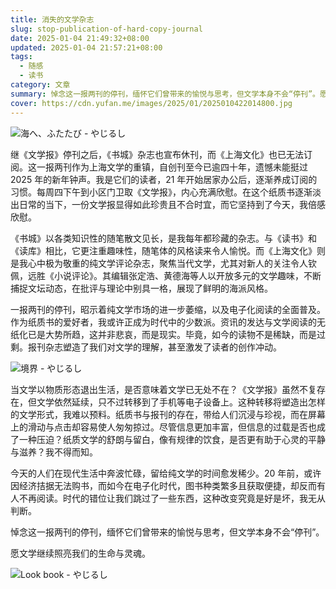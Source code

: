 ```yaml
---
title: 消失的文学杂志
slug: stop-publication-of-hard-copy-journal
date: 2025-01-04 21:49:32+08:00
updated: 2025-01-04 21:57:21+08:00
tags:
  - 随感
  - 读书
category: 文章
summary: 悼念这一报两刊的停刊，缅怀它们曾带来的愉悦与思考，但文学本身不会“停刊”。愿文学继续照亮我们的生命与灵魂。
cover: https://cdn.yufan.me/images/2025/01/2025010422014800.jpg
---
```


![海へ、ふたたび - やじるし](https://cdn.yufan.me/images/2025/01/2025010422201000.jpg)

<MusicPlayer id={401646} />

继《文学报》停刊之后，《书城》杂志也宣布休刊，而《上海文化》也已无法订阅。这一报两刊作为上海文学的重镇，自创刊至今已逾四十年，遗憾未能挺过 2025 年的新年钟声。我是它们的读者，21 年开始居家办公后，逐渐养成订阅的习惯。每周四下午到小区门卫取《文学报》，内心充满欣慰。在这个纸质书逐渐淡出日常的当下，一份文学报显得如此珍贵且不合时宜，而它坚持到了今天，我倍感欣慰。

《书城》以各类知识性的随笔散文见长，是我每年都珍藏的杂志。与《读书》和《读库》相比，它更注重趣味性，随笔体的风格读来令人愉悦。而《上海文化》则是我心中极为敬重的纯文学评论杂志，聚焦当代文学，尤其对新人的关注令人钦佩，远胜《小说评论》。其编辑张定浩、黄德海等人以开放多元的文学趣味，不断捕捉文坛动态，在批评与理论中别具一格，展现了鲜明的海派风格。

一报两刊的停刊，昭示着纯文学市场的进一步萎缩，以及电子化阅读的全面普及。作为纸质书的爱好者，我或许正成为时代中的少数派。资讯的发达与文学阅读的无纸化已是大势所趋，这并非悲哀，而是现实。毕竟，如今的读物不是稀缺，而是过剩。报刊杂志塑造了我们对文学的理解，甚至激发了读者的创作冲动。

![境界 - やじるし](https://cdn.yufan.me/images/2025/01/2025010422201900.jpg)

当文学以物质形态退出生活，是否意味着文学已无处不在？《文学报》虽然不复存在，但文学依然延续，只不过转移到了手机等电子设备上。这种转移将塑造出怎样的文学形式，我难以预料。纸质书与报刊的存在，带给人们沉浸与珍视，而在屏幕上的滑动与点击却容易使人匆匆掠过。尽管信息更加丰富，但信息的过载是否也成了一种压迫？纸质文学的舒朗与留白，像有规律的饮食，是否更有助于心灵的平静与滋养？我不得而知。

今天的人们在现代生活中奔波忙碌，留给纯文学的时间愈发稀少。20 年前，或许因经济拮据无法购书，而如今在电子化时代，图书种类繁多且获取便捷，却反而有人不再阅读。时代的错位让我们跳过了一些东西，这种改变究竟是好是坏，我无从判断。

悼念这一报两刊的停刊，缅怀它们曾带来的愉悦与思考，但文学本身不会“停刊”。

愿文学继续照亮我们的生命与灵魂。

![Look book - やじるし](https://cdn.yufan.me/images/2025/01/2025010422203000.jpg)
